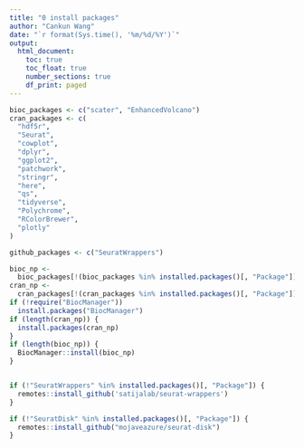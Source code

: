 ---
title: "0 install packages"
author: "Cankun Wang"
date: "`r format(Sys.time(), '%m/%d/%Y')`"
output: 
  html_document:
    toc: true
    toc_float: true
    number_sections: true
    df_print: paged
---

```{r,echo=F,eval=T,message=F,warning=F,error=F}


bioc_packages <- c("scater", "EnhancedVolcano")
cran_packages <- c(
  "hdf5r",
  "Seurat",
  "cowplot",
  "dplyr",
  "ggplot2",
  "patchwork",
  "stringr",
  "here",
  "qs",
  "tidyverse",
  "Polychrome",
  "RColorBrewer",
  "plotly"
)

github_packages <- c("SeuratWrappers")

bioc_np <-
  bioc_packages[!(bioc_packages %in% installed.packages()[, "Package"])]
cran_np <-
  cran_packages[!(cran_packages %in% installed.packages()[, "Package"])]
if (!require("BiocManager"))
  install.packages("BiocManager")
if (length(cran_np)) {
  install.packages(cran_np)
}
if (length(bioc_np)) {
  BiocManager::install(bioc_np)
}


if (!"SeuratWrappers" %in% installed.packages()[, "Package"]) {
  remotes::install_github('satijalab/seurat-wrappers')
}

if (!"SeuratDisk" %in% installed.packages()[, "Package"]) {
  remotes::install_github("mojaveazure/seurat-disk")
}

```


